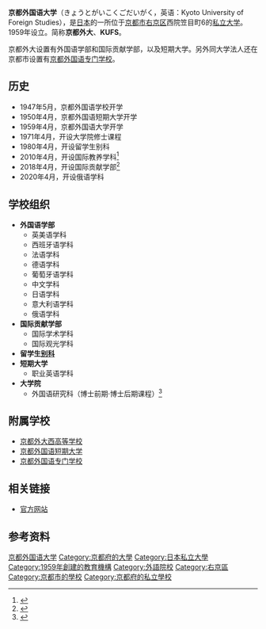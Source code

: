 {{大学(日本)
| 国=日本 
| 大学名=京都外国語大学
| ふりがな=きょうとがいこくごだいがく
| 英称=Kyoto University of Foreign Studies
| 画像=Kyoto University of Foreign Studies140512NI1.JPG|thumbnail|240px|
| 画像説明=
| 創立年=1947年
| 大学設置年=1959年
| 学校種別=私立
| 設置者=[[学校法人京都外国語大学|学校法人京都外国語大学]]
| 本部所在地={{JPN}}[[京都府|京都府]][[京都市|京都市]][[右京区|右京区]]西院笠目町6
| 緯度度 = 35|緯度分 = 0|緯度秒 = 15.5
| 経度度 = 135|経度分 = 43|経度秒 = 9.0
| キャンパス=上述地址
| 学部= 外国語学部 <br/> 国际贡献学部
| 研究科=外国語学研究科
| 大学の略称=京都外大、京外大、KUFS
| ウェブサイト=http://www.kufs.ac.jp/
}}
'''京都外国语大学'''（きょうとがいこくごだいがく，英语：Kyoto University of Foreign Studies），是[[日本|日本]]的一所位于[[京都市|京都市]][[右京区|右京区]]西院笠目町6的[[私立大学|私立大学]]。1959年设立。简称'''京都外大'''、'''KUFS'''。

京都外大设置有外国语学部和国际贡献学部，以及短期大学。另外同大学法人还在京都市设置有[[京都外国语专门学校|京都外国语专门学校]]。

==历史==
* 1947年5月，京都外国语学校开学
* 1950年4月，京都外国语短期大学开学
* 1959年4月，京都外国语大学开学
* 1971年4月，开设大学院修士课程
* 1980年4月，开设留学生别科
* 2010年4月，开设国际教养学科<ref>{{Cite web |url=http://www.kufs.ac.jp/foundation/history.html |title=学校法人京都外国语大学·沿革 |accessdate=2015-02-01 |archive-date=2020-08-03 |archive-url=https://web.archive.org/web/20200803153351/https://www.kufs.ac.jp/foundation/history.html |dead-url=no }}</ref>
* 2018年4月，开设国际贡献学部<ref>{{Cite web |url=https://www.kufs.ac.jp/foundation/history.html |title=沿革 |access-date=2021-02-17 |archive-date=2022-05-26 |archive-url=https://web.archive.org/web/20220526192212/https://www.kufs.ac.jp/foundation/history.html }}</ref>
* 2020年4月，开设俄语学科

==学校组织==
* '''外国语学部'''
** 英美语学科
** 西班牙语学科
** 法语学科
** 德语学科
** 葡萄牙语学科
** 中文学科
** 日语学科
** 意大利语学科
** 俄语学科
* '''国际贡献学部'''
** 国际学术学科
** 国际观光学科
* '''留学生[[别科|别科]]'''
* '''短期大学'''
** 职业英语学科
* '''大学院'''
** 外国语研究科（博士前期·博士后期课程）<ref>{{Cite web |url=http://www.kufs.ac.jp/foundation/organization.html |title=学校法人京都外国语大学·組織図 |accessdate=2015-02-01 |archive-date=2020-08-04 |archive-url=https://web.archive.org/web/20200804170318/https://www.kufs.ac.jp/foundation/organization.html |dead-url=no }}</ref>

==附属学校==
* [[京都外大西高等学校|京都外大西高等学校]]
* [[京都外国语短期大学|京都外国语短期大学]]
* [[京都外国语专门学校|京都外国语专门学校]]
==相关链接==
* [http://www.kufs.ac.jp/ 官方网站] {{Wayback|url=http://www.kufs.ac.jp/ |date=20201102002016 }}
==参考资料==
{{reflist}}

{{聯合國學術影響工程 (日本)}}
{{Authority control}}
[[Category:京都外国语大学|]]
[[Category:京都府的大學|Category:京都府的大學]]
[[Category:日本私立大學|Category:日本私立大學]]
[[Category:1959年創建的教育機構|Category:1959年創建的教育機構]]
[[Category:外語院校|Category:外語院校]]
[[Category:右京區|Category:右京區]]
[[Category:京都市的學校|Category:京都市的學校]]
[[Category:京都府的私立學校|Category:京都府的私立學校]]